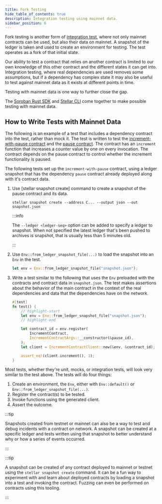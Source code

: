 ```yaml
---
title: Fork Testing
hide_table_of_contents: true
description: Integration testing using mainnet data.
sidebar_position: 6
---
```


Fork testing is another form of [integration test], where not only mainnet contracts can be used, but also their data on mainnet. A snapshot of the ledger is taken and used to create an environment for testing. The test operates as a fork of that initial state.

Our ability to test a contract that relies on another contract is limited to our own knowledge of this other contract and the different states it can get into. Integration testing, where real dependencies are used removes some assumptions, but if a dependency has complex state it may also be useful to test against mainnet data as it exists at different points in time.

Testing with mainnet data is one way to further close the gap.

The [Soroban Rust SDK] and [Stellar CLI] come together to make possible testing with mainnet data.

## How to Write Tests with Mainnet Data

The following is an example of a test that includes a dependency contract into the test, rather than mock it. The test is written to test the [increment-with-pause contract] and the [pause contract]. The contract has an `increment` function that increases a counter value by one on every invocation. The contract depends on the pause contract to control whether the increment functionality is paused.

The following tests set up the `increment-with-pause` contract, using a ledger snapshot that has the dependency `pause` contract already deployed along with it's contract data.

1. Use [stellar snapshot create] command to create a snapshot of the pause contract and its data.

   ```
   stellar snapshot create --address C... --output json --out snapshot.json
   ```

   :::info

   The `--ledger <ledger-seq>` option can be added to specify a ledger to snapshot. When not specified the latest ledger that's been pushed to archives is snapshot, that is usually less than 5 minutes old.

   :::

2. Use `Env::from_ledger_snapshot_file(...)` to load the snapshot into an `Env` in the test.

   ```rust
   let env = Env::from_ledger_snapshot_file("snapshot.json");
   ```

3. Write a test similar to the following that uses the `Env` preloaded with the contracts and contract data in `snapshot.json`. The test makes assertions about the behavior of the main contract in the context of the real dependencies and data that the dependencies have on the network.

   ```rust
   #[test]
   fn test() {
       // highlight-start
       let env = Env::from_ledger_snapshot_file("snapshot.json");
       // highlight-end

       let contract_id = env.register(
           IncrementContract,
           IncrementContractArgs::__constructor(&pause_id),
       );
       let client = IncrementContractClient::new(&env, &contract_id);

       assert_eq!(client.increment(), 1);
   }
   ```

Most tests, whether they're unit, mocks, or integration tests, will look very similar to the test above. The tests will do four things:

1. Create an environment, the `Env`, either with `Env::default()` or `Env::from_ledger_snapshot_file(...)`.
2. Register the contract(s) to be tested.
3. Invoke functions using the generated client.
4. Assert the outcome.

:::tip

Snapshots created from testnet or mainnet can also be a way to test and debug incidents with a contract on network. A snapshot can be created at a specific ledger and tests written using that snapshot to better understand why or how a series of events occurred.

:::

:::tip

A snapshot can be created of any contract deployed to mainnet or testnet using the `stellar snapshot create` command. It can be a fun way to experiment with and learn about deployed contracts by loading a snapshot into a test and invoking the contract. Fuzzing can even be performed on contracts using this tooling.

:::

[increment-with-pause contract]: https://github.com/stellar/soroban-examples/blob/main/increment-with-pause/src/lib.rs
[pause contract]: https://github.com/stellar/soroban-examples/blob/main/pause/src/lib.rs
[integration test]: ./integration-tests.mdx
[Making Cross-Contract Calls]: ../conventions/cross-contract.mdx
[Soroban Rust SDK]: ../../../tools/sdks/contract-sdks.mdx#soroban-rust-sdk
[Stellar CLI]: ../../../tools/developer-tools/cli/README.mdx

